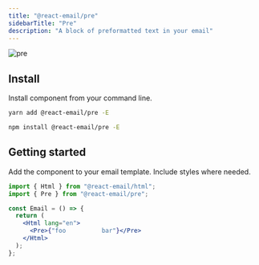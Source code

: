 ```yaml
---
title: "@react-email/pre"
sidebarTitle: "Pre"
description: "A block of preformatted text in your email"
---
```



<img className="rounded-md" src="/images/components/pre.png" alt="pre" />

## Install

Install component from your command line.

<CodeGroup>

```sh yarn
yarn add @react-email/pre -E
```

```sh npm
npm install @react-email/pre -E
```

</CodeGroup>

## Getting started

Add the component to your email template. Include styles where needed.

```jsx
import { Html } from "@react-email/html";
import { Pre } from "@react-email/pre";

const Email = () => {
  return (
    <Html lang="en">
      <Pre>{"foo          bar"}</Pre>
    </Html>
  );
};
```

<License />
